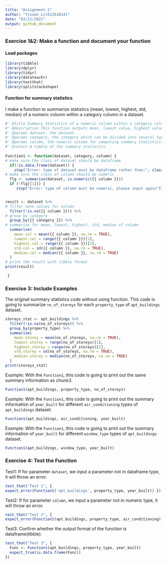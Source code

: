 ```yaml
---
title: "Assignment-1"
author: "Yixuan Li(61261814)"
date: "03/11/2021"
output: github_document
---
```


### Exercise 1&2: Make a function and document your function ###

#### Load packages ####

```r
library(tibble)
library(dplyr)
library(tidyr)
library(datateachr)
library(testthat)
library(splitstackshape)
```

#### Function for summary statistics  ####

I make a function to summarize statistics (mean, lowest, highest, std, median) of a numeric column within a category column in a dataset.

```r
#' @title Summary Statistics of a numeric column within a category column in a dataset
#' @description This function outputs mean, lowest value, highest value, std, median summary statistics for a numeric column grouped by a category. 
#' @params dataset, the dataset.
#' @params category, the category which can be divided into several types, and then we will summarize a numeric column grouped by this category.
#' @params column, the numeric column for computing summary statistics.
#' @return A tibble of the summary statistics.
 
Function1 <- function(dataset, category, column) {
# make sure the class of dataset should be dataframe
  if(!is.data.frame(dataset)) {
    stop("Error: type of dataset must be dataframe rather than:", class(dataset)[1], "please input again")}
# make sure the class of column should be numeric
  flg <- summarise(dataset, is.numeric({{ column }}))
  if (!flg[[1]]) {
     stop("Error: type of column must be numeric, please input again")}


result <- dataset %>%
# filter none values for column
  filter(!is.na({{ column }})) %>%
# group by category
  group_by({{ category }}) %>%
# summarize for mean, lowest, highest, std, median of column
  summarise(
    mean.col = mean({{ column }}, na.rm = TRUE),
    lowest.col = range({{ column }})[1],
    highest.col = range({{ column }})[2],
    std.col = sd({{ column }}, na.rm = TRUE),
    median.col = median({{ column }}, na.rm = TRUE)
  )
# print the result with tibble format
print(result)

 }
```

### Exercise 3: Include Examples ###

The original summary statistics code without using function. This code is going to summarize `no_of_storeys` for each `property_type` of `apt_buildings` dataset.

```r
storeys_stat <- apt_buildings %>%
  filter(!is.na(no_of_storeys)) %>%
  group_by(property_type) %>%
  summarise(
    mean.storey = mean(no_of_storeys, na.rm = TRUE),
    lowest.storey = range(no_of_storeys)[1],
    highest.storey = range(no_of_storeys)[2],
    std.storey = sd(no_of_storeys, na.rm = TRUE),
    median.storey = median(no_of_storeys, na.rm = TRUE)
  )
print(storeys_stat)
```
Example: With the `Function1`, this code is going to print out the same summary information as chunk3.
```r
Function1(apt_buildings, property_type, no_of_storeys)
```
Example: With the `Function1`, this code is going to print out the summary information of `year_built` for different `air_conditioning` types of `apt_buildings` dataset.

```r
Function1(apt_buildings, air_conditioning, year_built)
```
Example: With the `Function1`, this code is going to print out the summary information of `year_built` for different `window_type` types of `apt_buildings` dataset.
```r
Function1(apt_buildings, window_type, year_built)
```

### Exercise 4: Test the Function ###

Test1: If for parameter `dataset`, we input a parameter not in dataframe type, it will throw an error.
```r
test_that("Test 1", {
expect_error(Function1('apt_buildings', property_type, year_built)) })
```

Test2: If for parameter `column`, we input a parameter not in numeric type, it will throw an error.
```r
test_that("Test 2", {
expect_error(Function1(apt_buildings, property_type, air_conditioning)) })
```

Test3: Confirm whether the output format of the function is dataframe(tibble).
```r
test_that("Test 3", {
  Func <- Function1(apt_buildings, property_type, year_built)
  expect_true(is.data.frame(Func))
})

```